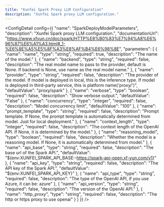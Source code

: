 ```yaml
---
title: "Xunfei Spark Proxy LLM Configuration"
description: "Xunfei Spark proxy LLM configuration."
---
```



<ConfigDetail config={{
  "name": "SparkDeployModelParameters",
  "description": "Xunfei Spark proxy LLM configuration.",
  "documentationUrl": "https://www.xfyun.cn/doc/spark/HTTP%E8%B0%83%E7%94%A8%E6%96%87%E6%A1%A3.html#_1-%E6%8E%A5%E5%8F%A3%E8%AF%B4%E6%98%8E",
  "parameters": [
    {
      "name": "name",
      "type": "string",
      "required": true,
      "description": "The name of the model."
    },
    {
      "name": "backend",
      "type": "string",
      "required": false,
      "description": "The real model name to pass to the provider, default is None. If backend is None, use name as the real model name."
    },
    {
      "name": "provider",
      "type": "string",
      "required": false,
      "description": "The provider of the model. If model is deployed in local, this is the inference type. If model is deployed in third-party service, this is platform name('proxy/<platform>')",
      "defaultValue": "proxy/spark"
    },
    {
      "name": "verbose",
      "type": "boolean",
      "required": false,
      "description": "Show verbose output.",
      "defaultValue": "False"
    },
    {
      "name": "concurrency",
      "type": "integer",
      "required": false,
      "description": "Model concurrency limit",
      "defaultValue": "100"
    },
    {
      "name": "prompt_template",
      "type": "string",
      "required": false,
      "description": "Prompt template. If None, the prompt template is automatically determined from model. Just for local deployment."
    },
    {
      "name": "context_length",
      "type": "integer",
      "required": false,
      "description": "The context length of the OpenAI API. If None, it is determined by the model."
    },
    {
      "name": "reasoning_model",
      "type": "boolean",
      "required": false,
      "description": "Whether the model is a reasoning model. If None, it is automatically determined from model."
    },
    {
      "name": "api_base",
      "type": "string",
      "required": false,
      "description": "The base url of the Spark API.",
      "defaultValue": "${env:XUNFEI_SPARK_API_BASE:-https://spark-api-open.xf-yun.com/v1}"
    },
    {
      "name": "api_key",
      "type": "string",
      "required": false,
      "description": "The API key of the Spark API.",
      "defaultValue": "${env:XUNFEI_SPARK_API_KEY}"
    },
    {
      "name": "api_type",
      "type": "string",
      "required": false,
      "description": "The type of the OpenAI API, if you use Azure, it can be: azure"
    },
    {
      "name": "api_version",
      "type": "string",
      "required": false,
      "description": "The version of the OpenAI API."
    },
    {
      "name": "http_proxy",
      "type": "string",
      "required": false,
      "description": "The http or https proxy to use openai"
    }
  ]
}} />

